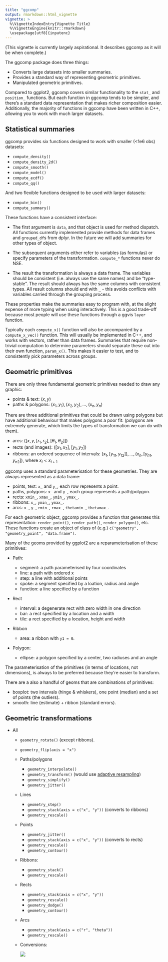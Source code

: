 ```yaml
---
title: "ggcomp"
output: rmarkdown::html_vignette
vignette: >
  %\VignetteIndexEntry{Vignette Title}
  %\VignetteEngine{knitr::rmarkdown}
  \usepackage[utf8]{inputenc}
---
```


(This vignette is currently largely aspirational. It describes ggcomp as it will be when complete.)

The ggcomp package does three things:

* Converts large datasets into smaller summaries.
* Provides a standard way of representing geometric primitives.
* Manipulated geometric primitives.

Compared to ggplot2, ggcomp covers similar functionality to the `stat_` and `position_` functions. But each function in ggcomp tends to be simpler, and there's a standard data representation that makes richer composition easier. Additionally, the majority of functions in ggcomp have been written in C++, allowing you to work with much larger datasets.

## Statistical summaries

ggcomp provides six functions designed to work with smaller (<1e6 obs) datasets:

* `compute_density()`
* `compute_density_2d()`
* `compute_smooth()`
* `compute_model()`
* `compute_ecdf()`
* `compute_qq()`

And two flexible functions designed to be used with larger datasets:

* `compute_bin()`
* `compute_summary()`

These functions have a consistent interface:

* The first argument is `data`, and that object is used for method dispatch. 
  All functions currently implemented provide methods for data frames and
  `grouped_df`s from dplyr. In the future we will add summaries for other 
  types of object.

* The subsequent arguments either refer to variables (as formulas) or 
  specify parameters of the transformation. `compute_*` functions never do
  NSE.

* The result the transformation is always a data frame. The variables should
  be consistent (i.e. always use the same names) and be "type-stable".
  The result should always has the same columns with consistent types.
  All result columns should end with `_` - this avoids conflicts with variables
  carried through the grouping process.

These properties make the summaries easy to program with, at the slight expense of more typing when using interactively. This is a good trade-off because most people will use these functions through a ggvis `layer` function.

Typically each `compute_x()` function will also be accompanied by a `compute_x_vec()` function. This will usually be implemented in C++, and works with vectors, rather than data frames. Summaries that require non-trivial computation to determine parameters should separate these out into their own function, `param_x()`. This makes it easier to test, and to consistently pick parameters across groups.

## Geometric primitives

There are only three fundamental geometric primitives needed to draw any graphic:

* points & text: $(x, y)$
* paths & polygons: ${(x_1, y_1), (x_2, y_2), ..., (x_n, y_n)}$

There are three additional primitives that could be drawn using polygons but have additional behaviour that makes polygons a poor fit: (polygons are extremely generate, which limits the types of transformation we can do with them).

* arcs: $([x, y, [r_1, r_2], [\theta_1, \theta_2]])$
* rects (and images): $([x_1, x_2], [y_1, y_2])$
* ribbons: an ordered sequence of intervals: 
  ${(x_{1}, [y_{11}, y_{12}]), ..., (x_n, [y_{n1}, y_{n2}])}$, 
  where $x_i < x_{i+1}$

ggcomp uses a standard parameterisation for these geometries. They are always represented as a data frame:

* points, text: `x_` and `y_`, each row represents a point.
* paths, polygons: `x_` and `y_`, each group represents a path/polygon.
* rects: `xmin_`, `xmax_`, `ymin_`, `ymax_`.
* ribbons: `x_`, `ymin_`, `ymax_`.
* arcs: `x_`, `y_`, `rmin_`, `rmax_`, `thetamin_`, `thetamax_`.

For each geometric object, ggcomp provides a function that generates this representation: `render_point()`, `render_path()`, `render_polygon()`, etc. These functions create an object of class of (e.g.) `c("geometry", "geometry_point", "data.frame")`.

Many of the geoms provided by ggplot2 are a reparameterisation of these primitives:

  * Path:
  
    * segment: a path parameterised by four coordinates
    * line: a path with ordered x
    * step: a line with additional points
    * spoke: a segment specified by a loation, radius and angle
    * function: a line specified by a function
  
  * Rect
  
    * interval: a degenerate rect with zero width in one direction
    * bar: a rect specified by a location and a width
    * tile: a rect specified by a location, height and width

  * Ribbon
  
    * area: a ribbon with `y1 = 0`.

  * Polygon:
  
    * ellipse: a polygon specified by a center, two radiuses and an angle

The parameterisation of the primitives (in terms of locations, not dimensions), is always to be preferred because they're easier to transform.

There are a also a handful of geoms that are combinations of primitives:

* boxplot: two intervals (hinge & whiskers), one point (median) and 
  a set of points (the outliers).
* smooth: line (estimate) + ribbon (standard errors).

## Geometric transformations

* All
    * `geometry_rotate()` (except ribbons).
    * `geometry_flip(axis = "x")`
  
  * Paths/polygons
    * `geometry_interpolate()`
    * `geometry_transform()` (would use [adaptive resampling](http://bl.ocks.org/mbostock/3795544))
    * `geometry_simplify()`
    * `geometry_jitter()`
  
  * Lines
    * `geometry_step()` 
    * `geometry_stack(axis = c("x", "y"))` (converts to ribbons)
    * `geometry_rescale()`
  
  * Points
    * `geometry_jitter()`
    * `geometry_stack(axis = c("x", "y"))` (converts to rects)
    * `geometry_rescale()`
    * `geometry_contour()`
  
  * Ribbons:
    * `geometry_stack()`
    * `geometry_rescale()`
  
  * Rects
    * `geometry_stack(axis = c("x", "y"))`
    * `geometry_rescale()`
    * `geometry_dodge()`
    * `geometry_contour()`
    
  * Arcs
    * `geometry_stack(axis = c("r", "theta"))`
    * `geometry_rescale()`

  * Conversions:
  
    ![](geometry-relationships.png)
